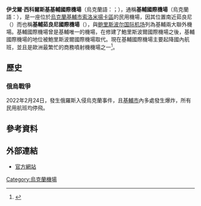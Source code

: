 {{not|鲍里斯波尔国际机场}}
{{expand|time=2015-12-31T05:41:27+00:00}}
{{Infobox airport
| name = 基輔國際機場
| nativename = {{lang|uk|Міжнародний аеропорт Київ}}
| image = Міжнародний аеропорт "Київ" (Жуляни).jpg
| image-width = 270px
| IATA = IEV
| ICAO = UKKK
| type = 民用
| city-served = {{UKR}}[[基輔|基輔]]
| location = {{UKR}}[[基輔市|基輔市]][[索洛米揚卡區|索洛米揚卡區]]
| elevation-f = 586
| coordinates = {{coord|50|24|06|N|30|26|59|E|type:airport}}
| website = [https://iev.aero/ iev.aero]
}}
'''伊戈爾·西科爾斯基基輔國際機場'''（烏克蘭語：{{lang|uk|'''Міжнародний аеропорт Київ імені Ігоря Сікорського'''}}；{{airport codes|IEV|UKKK}}），通稱'''基輔國際機場'''（烏克蘭語：{{lang|uk|'''Міжнародний аеропорт Київ'''}}），是一座位於[[烏克蘭|烏克蘭]][[基輔市|基輔市]][[索洛米揚卡區|索洛米揚卡區]]的民用機場，因其位置南近茹良尼（{{lang|uk|Жуляни}}）而也稱'''基輔茹良尼國際機場'''（{{lang|uk|'''Міжнародний аеропорт Київ Жуляни'''}}），與[[鲍里斯波尔国际机场|鲍里斯波尔国际机场]]列為基輔兩大聯外機場。基輔國際機場曾是基輔唯一的機場，在修建了鮑里斯波爾國際機場之後，基輔國際機場的地位被鮑里斯波爾國際機場取代。現在基輔國際機場主要起降國內航班，並且是歐洲最繁忙的商務噴射機機場之一<ref>{{cite web |url=http://www.kommersant.ru/doc/2084538 |script-title=ru:"Жуляны" настроены по-деловому |trans-title="Juliani" set up to do business |language=ru |publisher=Kommersant.ua |date=7 December 2012 |accessdate=19 April 2015 |archive-date=2016-03-04 |archive-url=https://web.archive.org/web/20160304060819/http://www.kommersant.ru/doc/2084538 |dead-url=yes }}</ref>。

==歷史==
=== 俄烏戰爭 ===
{{main|2022年俄羅斯入侵烏克蘭}}
2022年2月24日，發生俄羅斯入侵烏克蘭事件，且[[基輔市|基輔市]]內多處發生爆炸，所有民用航班均停飛。

==參考資料==
{{reflist}}

==外部連結==
*[https://iev.aero/ 官方網站] {{Wayback|url=https://iev.aero/ |date=20190428045831 }}{{uk icon}}{{ru icon}}{{en icon}}

[[Category:烏克蘭機場|Category:烏克蘭機場]]